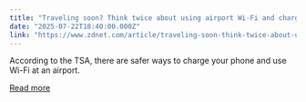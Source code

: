 ```yaml
---
title: "Traveling soon? Think twice about using airport Wi-Fi and charging ports - here's why"
date: "2025-07-22T18:40:00.000Z"
link: "https://www.zdnet.com/article/traveling-soon-think-twice-about-using-airport-wi-fi-and-charging-ports-heres-why/"
---
```


According to the TSA, there are safer ways to charge your phone and use Wi-Fi at an airport.

[Read more](https://www.zdnet.com/article/traveling-soon-think-twice-about-using-airport-wi-fi-and-charging-ports-heres-why/)
